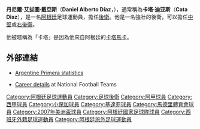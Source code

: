 {{noteta
|G1=laliga
|T=zh-hans:丹尼尔·迪亚斯;zh-hk:丹尼爾·戴亞斯;zh-tw:丹尼爾·迪亞斯;
|1=zh-hans:迪亚斯;zh-hk:戴亞斯;zh-tw:迪亞斯;
|2=zh-hans:阿尔贝托;zh-hk:艾拔圖;zh-tw:阿爾貝托;
|3=zh-hans:卡塔;zh-hk:卡達;zh-tw:卡塔;
}}
{{Infobox Football biography
|          playername = 卡塔·迪亚斯<br />''Cata Diaz''
|               image = [[file:Cata_diaz_boca.jpg|250px]]
|            fullname = Daniel Díaz
|         dateofbirth = {{birth date and age|1979|3|13}}
|         cityofbirth = [[卡塔馬卡|卡塔馬卡]]
|      countryofbirth = [[阿根廷|阿根廷]]
|              height = {{Height|m=1.82}}
|            nickname = 卡達（Cata）
|            position = [[後衛_(足球)|後衛]]
|         currentclub = [[小保加|小保加]]
|          clubnumber = 2
| youthyears1 = | youthclubs1 = Juventud Catamarca
| youthyears2 = 1997–2000 | youthclubs2 = [[羅沙里奧中央|羅沙里奧中央]]
| years1 = 2000–2003 | clubs1 = [[羅沙里奧中央|羅沙里奧中央]] | caps1 = 97 | goals1 = 2
| years2 = 2003–2004 | clubs2 = [[蓝十字足球俱乐部|蓝十字]] | caps2 = 46 | goals2 = 1
| years3 = 2004–2005 | clubs3 = [[科隆竞技俱乐部|科隆]] | caps3 = 35 | goals3 = 2
| years4 = 2005–2007 | clubs4 = [[小保加|小保加]] | caps4 = 67 | goals4 = 7
| years5 = 2007–2012 | clubs5 = {{fb team 基達菲}} | caps5 = 165 | goals5 = 3
| years6 = 2012–2013 | clubs6 = {{fb team 馬德里體育會}} | caps6 = 9 | goals6 = 0
| years7 = 2013– | clubs7 = [[小保加|小保加]] | caps7 = 6 | goals7 = 2
| nationalyears1 = 2003– | nationalteam1 = [[阿根廷國家足球隊|阿根廷]] | nationalcaps1 = 12 | nationalgoals1 = 1
|            pcupdate = 2013年9月8日
|            ntupdate = 2012年12月8日
}}
'''丹尼爾·艾拔圖·戴亞斯'''（'''Daniel Alberto Díaz'''，{{bd|1979年|3月13日|catidx=Diaz, Daniel}}），通常稱為'''卡塔·迪亚斯'''（'''Cata Diaz'''），是一名[[阿根廷|阿根廷]]足球運動員，擔任[[後衛_(足球)|後衛]]。他是一名強壯的後衛，可以擔任[[中堅|中堅]]或[[右後衛|右後衛]]。

他被暱稱為「卡塔」是因為他來自阿根廷的[[卡塔馬卡|卡塔馬卡]]。

== 外部連結 ==
* {{es}} [https://web.archive.org/web/20120511144012/http://www.futbolxxi.com/Futbolista.aspx?ID=3472&SEOFutbolista=Diaz+Daniel+Alberto Argentine Primera statistics]
* [http://www.national-football-teams.com/v2/player.php?id=310 Career details]{{Wayback|url=http://www.national-football-teams.com/v2/player.php?id=310 |date=20121024180912 }} at National Football Teams

{{2007年美洲國家盃足球賽阿根廷參賽名單}}

{{DEFAULTSORT:Diaz, Daniel}}

[[Category:阿根廷足球運動員|Category:阿根廷足球運動員]]
[[Category:足球後衛|Category:足球後衛]]
[[Category:阿甲球員|Category:阿甲球員]]
[[Category:西甲球員|Category:西甲球員]]
[[Category:小保加球員|Category:小保加球員]]
[[Category:基達菲球員|Category:基達菲球員]]
[[Category:馬德里體育會球員|Category:馬德里體育會球員]]
[[Category:2007年美洲盃球員|Category:2007年美洲盃球員]]
[[Category:阿根廷國家足球隊球員|Category:阿根廷國家足球隊球員]]
[[Category:西班牙外籍足球運動員|Category:西班牙外籍足球運動員]]
[[Category:阿根廷旅外足球運動員|Category:阿根廷旅外足球運動員]]
